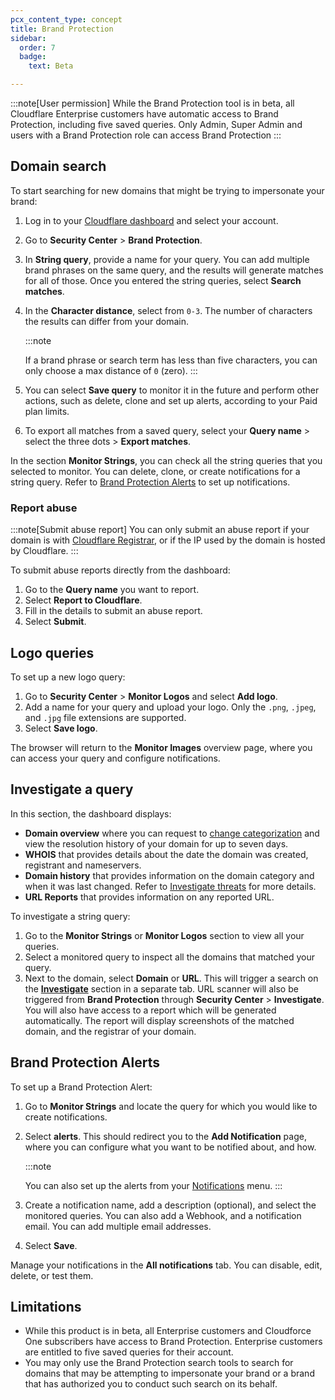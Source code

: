 ```yaml
---
pcx_content_type: concept
title: Brand Protection
sidebar:
  order: 7
  badge:
    text: Beta

---
```



:::note[User permission]
While the Brand Protection tool is in beta, all Cloudflare Enterprise customers have automatic access to Brand Protection, including five saved queries. Only Admin, Super Admin and users with a Brand Protection role can access Brand Protection 
:::

<Render file="brand-protection-definition" />

## Domain search

To start searching for new domains that might be trying to impersonate your brand:

1. Log in to your [Cloudflare dashboard](https://dash.cloudflare.com/) and select your account.

2. Go to **Security Center** > **Brand Protection**.

3. In **String query**, provide a name for your query. You can add multiple brand phrases on the same query, and the results will generate matches for all of those. Once you entered the string queries, select **Search matches**.

4. In the **Character distance**, select from `0-3`. The number of characters the results can differ from your domain.

   :::note

   If a brand phrase or search term has less than five characters, you can only choose a max distance of `0` (zero).
   :::

5. You can select **Save query** to monitor it in the future and perform other actions, such as delete, clone and set up alerts, according to your Paid plan limits.

6. To export all matches from a saved query, select your **Query name** > select the three dots > **Export matches**.

In the section **Monitor Strings**, you can check all the string queries that you selected to monitor. You can delete, clone, or create notifications for a string query. Refer to [Brand Protection Alerts](#brand-protection-alerts) to set up notifications.

### Report abuse

:::note[Submit abuse report]
You can only submit an abuse report if your domain is with [Cloudflare Registrar](https://www.cloudflare.com/products/registrar/), or if the IP used by the domain is hosted by Cloudflare.
:::

To submit abuse reports directly from the dashboard:

1. Go to the **Query name** you want to report.
2. Select **Report to Cloudflare**.
3. Fill in the details to submit an abuse report.
4. Select **Submit**.

## Logo queries

To set up a new logo query:

1. Go to **Security Center** > **Monitor Logos** and select **Add logo**.
2. Add a name for your query and upload your logo. Only the `.png`, `.jpeg`, and `.jpg` file extensions are supported.
3. Select **Save logo**.

The browser will return to the **Monitor Images** overview page, where you can access your query and configure notifications.

## Investigate a query

In this section, the dashboard displays:

- **Domain overview** where you can request to [change categorization](/security-center/investigate/change-categorization/) and view the resolution history of your domain for up to seven days.
- **WHOIS** that provides details about the date the domain was created, registrant and nameservers.
- **Domain history** that provides information on the domain category and when it was last changed. Refer to [Investigate threats](/security-center/investigate/investigate-threats/) for more details.
- **URL Reports** that provides information on any reported URL.

To investigate a string query:

1. Go to the **Monitor Strings** or **Monitor Logos** section to view all your queries.
2. Select a monitored query to inspect all the domains that matched your query.
3. Next to the domain, select **Domain** or **URL**. This will trigger a search on the [**Investigate**](/security-center/investigate/) section in a separate tab. URL scanner will also be triggered from **Brand Protection** through **Security Center** > **Investigate**. You will also have access to a report which will be generated automatically. The report will display screenshots of the matched domain, and the registrar of your domain.

## Brand Protection Alerts

<Render file="brand-protection-alerts" />

<AvailableNotifications product="Security Center" />

To set up a Brand Protection Alert:

1. Go to **Monitor Strings** and locate the query for which you would like to create notifications.

2. Select **alerts**. This should redirect you to the **Add Notification** page, where you can configure what you want to be notified about, and how.

   :::note

   You can also set up the alerts from your [Notifications](/notifications/) menu.
   :::

3. Create a notification name, add a description (optional), and select the monitored queries. You can also add a Webhook, and a notification email. You can add multiple email addresses.

4. Select **Save**.

Manage your notifications in the **All notifications** tab. You can disable, edit, delete, or test them.

## Limitations

* While this product is in beta, all Enterprise customers and Cloudforce One subscribers have access to Brand Protection. Enterprise customers are entitled to five saved queries for their account.
* You may only use the Brand Protection search tools to search for domains that may be attempting to impersonate your brand or a brand that has authorized you to conduct such search on its behalf.
